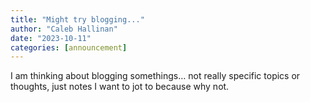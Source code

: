 ```yaml
---
title: "Might try blogging..."
author: "Caleb Hallinan"
date: "2023-10-11"
categories: [announcement]
---
```


I am thinking about blogging somethings... not really specific topics or thoughts, just notes I want to jot to because why not.